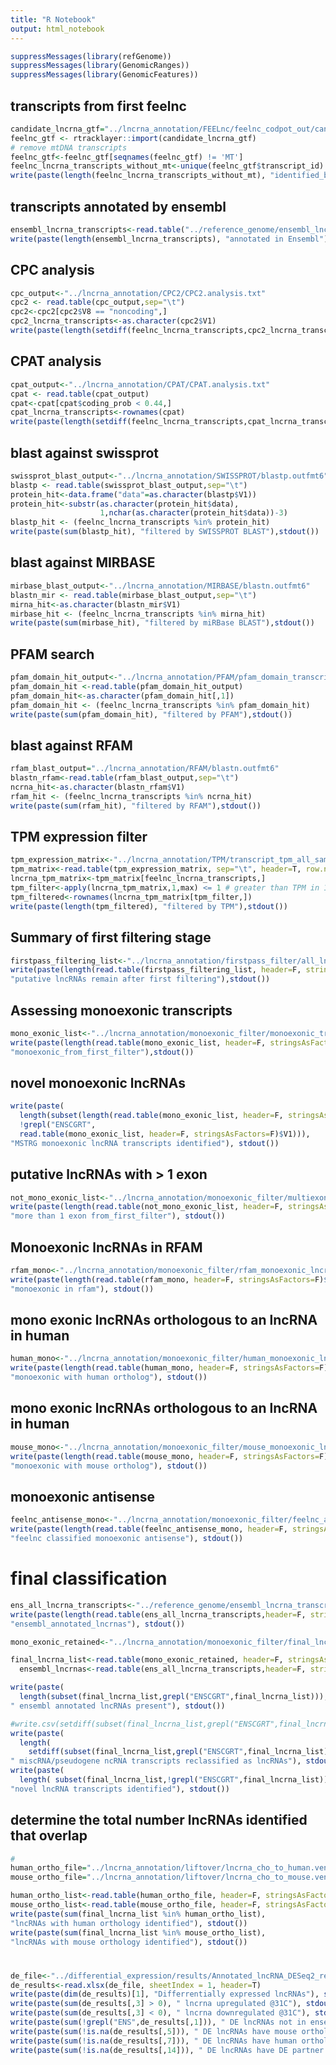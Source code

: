 ```yaml
---
title: "R Notebook"
output: html_notebook
---
```


```r
suppressMessages(library(refGenome))
suppressMessages(library(GenomicRanges))
suppressMessages(library(GenomicFeatures))
```

## transcripts from first feelnc
```r
candidate_lncrna_gtf="../lncrna_annotation/FEELnc/feelnc_codpot_out/candidate_lncRNA.gtf.lncRNA.gtf"
feelnc_gtf <- rtracklayer::import(candidate_lncrna_gtf)
# remove mtDNA transcripts
feelnc_gtf<-feelnc_gtf[seqnames(feelnc_gtf) != 'MT']
feelnc_lncrna_transcripts_without_mt<-unique(feelnc_gtf$transcript_id)
write(paste(length(feelnc_lncrna_transcripts_without_mt), "identified_by_feelnc"),stdout())
```
## transcripts annotated by ensembl
```r
ensembl_lncrna_transcripts<-read.table("../reference_genome/ensembl_lncrna_transcript.txt", stringsAsFactors=F)$V1
write(paste(length(ensembl_lncrna_transcripts), "annotated in Ensembl"),stdout())
```
## CPC analysis
```r
cpc_output<-"../lncrna_annotation/CPC2/CPC2.analysis.txt"
cpc2 <- read.table(cpc_output,sep="\t")
cpc2<-cpc2[cpc2$V8 == "noncoding",]
cpc2_lncrna_transcripts<-as.character(cpc2$V1)
write(paste(length(setdiff(feelnc_lncrna_transcripts,cpc2_lncrna_transcripts)), "filtered by cpc2"),stdout())
```
## CPAT analysis
```r
cpat_output<-"../lncrna_annotation/CPAT/CPAT.analysis.txt"
cpat <- read.table(cpat_output)
cpat<-cpat[cpat$coding_prob < 0.44,]
cpat_lncrna_transcripts<-rownames(cpat)
write(paste(length(setdiff(feelnc_lncrna_transcripts,cpat_lncrna_transcripts)), "filtered by cpat"),stdout())
```
## blast against swissprot
```r
swissprot_blast_output<-"../lncrna_annotation/SWISSPROT/blastp.outfmt6"
blastp <- read.table(swissprot_blast_output,sep="\t")
protein_hit<-data.frame("data"=as.character(blastp$V1))
protein_hit<-substr(as.character(protein_hit$data),
                    1,nchar(as.character(protein_hit$data))-3)
blastp_hit <- (feelnc_lncrna_transcripts %in% protein_hit)
write(paste(sum(blastp_hit), "filtered by SWISSPROT BLAST"),stdout())
```
## blast against MIRBASE
```r
mirbase_blast_output<-"../lncrna_annotation/MIRBASE/blastn.outfmt6"
blastn_mir <- read.table(mirbase_blast_output,sep="\t")
mirna_hit<-as.character(blastn_mir$V1)
mirbase_hit <- (feelnc_lncrna_transcripts %in% mirna_hit)
write(paste(sum(mirbase_hit), "filtered by miRBase BLAST"),stdout())
```
## PFAM search
```r
pfam_domain_hit_output<-"../lncrna_annotation/PFAM/pfam_domain_transcripts"
pfam_domain_hit <-read.table(pfam_domain_hit_output)
pfam_domain_hit<-as.character(pfam_domain_hit[,1])
pfam_domain_hit <- (feelnc_lncrna_transcripts %in% pfam_domain_hit)
write(paste(sum(pfam_domain_hit), "filtered by PFAM"),stdout())
```
## blast against RFAM
```r
rfam_blast_output="../lncrna_annotation/RFAM/blastn.outfmt6"
blastn_rfam<-read.table(rfam_blast_output,sep="\t")
ncrna_hit<-as.character(blastn_rfam$V1)
rfam_hit <- (feelnc_lncrna_transcripts %in% ncrna_hit)
write(paste(sum(rfam_hit), "filtered by RFAM"),stdout())
```
## TPM expression filter
```r
tpm_expression_matrix<-"../lncrna_annotation/TPM/transcript_tpm_all_samples.tsv"
tpm_matrix<-read.table(tpm_expression_matrix, sep="\t", header=T, row.names=1)
lncrna_tpm_matrix<-tpm_matrix[feelnc_lncrna_transcripts,]
tpm_filter<-apply(lncrna_tpm_matrix,1,max) <= 1 # greater than TPM in 1 sample
tpm_filtered<-rownames(lncrna_tpm_matrix[tpm_filter,])
write(paste(length(tpm_filtered), "filtered by TPM"),stdout())
```
## Summary of first filtering stage
```r
firstpass_filtering_list<-"../lncrna_annotation/firstpass_filter/all_lncrna_transcripts.txt"
write(paste(length(read.table(firstpass_filtering_list, header=F, stringsAsFactors=F)$V1),
"putative lncRNAs remain after first filtering"),stdout())
```

## Assessing monoexonic transcripts
```r
mono_exonic_list<-"../lncrna_annotation/monoexonic_filter/monoexonic_transcripts.txt"
write(paste(length(read.table(mono_exonic_list, header=F, stringsAsFactors=F)$V1),
"monoexonic_from_first_filter"),stdout())
```

## novel monoexonic lncRNAs
```r
write(paste(
  length(subset(length(read.table(mono_exonic_list, header=F, stringsAsFactors=F)$V1),
  !grepl("ENSCGRT",
  read.table(mono_exonic_list, header=F, stringsAsFactors=F)$V1))),
"MSTRG monoexonic lncRNA transcripts identified"), stdout())
```
## putative lncRNAs with > 1 exon
```r
not_mono_exonic_list<-"../lncrna_annotation/monoexonic_filter/multiexonic_lncrnas.txt"
write(paste(length(read.table(not_mono_exonic_list, header=F, stringsAsFactors=F)$V1),
"more than 1 exon from_first_filter"), stdout())
```

## Monoexonic lncRNAs in RFAM
```r
rfam_mono<-"../lncrna_annotation/monoexonic_filter/rfam_monoexonic_lncrnas.txt"
write(paste(length(read.table(rfam_mono, header=F, stringsAsFactors=F)$V1),
"monoexonic in rfam"), stdout())
```
## mono exonic lncRNAs orthologous to an lncRNA in human
```r
human_mono<-"../lncrna_annotation/monoexonic_filter/human_monoexonic_lncrnas.txt"
write(paste(length(read.table(human_mono, header=F, stringsAsFactors=F)$V1),
"monoexonic with human ortholog"), stdout())
```

## mono exonic lncRNAs orthologous to an lncRNA in human
```r
mouse_mono<-"../lncrna_annotation/monoexonic_filter/mouse_monoexonic_lncrnas.txt"
write(paste(length(read.table(mouse_mono, header=F, stringsAsFactors=F)$V1),
"monoexonic with mouse ortholog"), stdout())
```
## monoexonic antisense
```r
feelnc_antisense_mono<-"../lncrna_annotation/monoexonic_filter/feelnc_antisense_overlap.txt"
write(paste(length(read.table(feelnc_antisense_mono, header=F, stringsAsFactors=F)$V1),
"feelnc classified monoexonic antisense"), stdout())
```
# final classification
```r
ens_all_lncrna_transcripts<-"../reference_genome/ensembl_lncrna_transcript.txt"
write(paste(length(read.table(ens_all_lncrna_transcripts,header=F, stringsAsFactors=F)$V1),
"ensembl_annotated_lncrnas"), stdout())

mono_exonic_retained<-"../lncrna_annotation/monoexonic_filter/final_lncrna_list.txt"

final_lncrna_list<-read.table(mono_exonic_retained, header=F, stringsAsFactors=F)$V1
  ensembl_lncrnas<-read.table(ens_all_lncrna_transcripts,header=F, stringsAsFactors=F)$V1

write(paste(
  length(subset(final_lncrna_list,grepl("ENSCGRT",final_lncrna_list))),
" ensembl annotated lncRNAs present"), stdout())

#write.csv(setdiff(subset(final_lncrna_list,grepl("ENSCGRT",final_lncrna_list)),ensembl_lncrnas),file="other_ncrna_classified_as_lncrna.csv")
write(paste(
  length(
    setdiff(subset(final_lncrna_list,grepl("ENSCGRT",final_lncrna_list)),ensembl_lncrnas)),
" miscRNA/pseudogene ncRNA transcripts reclassified as lncRNAs"), stdout())
write(paste(
  length( subset(final_lncrna_list,!grepl("ENSCGRT",final_lncrna_list))),
"novel lncRNA transcripts identified"), stdout())
```
## determine the total number lncRNAs identified that overlap
```r
#
human_ortho_file="../lncrna_annotation/liftover/lncrna_cho_to_human.venn.txt"
mouse_ortho_file="../lncrna_annotation/liftover/lncrna_cho_to_mouse.venn.txt"

human_ortho_list<-read.table(human_ortho_file, header=F, stringsAsFactors=F)$V1
mouse_ortho_list<-read.table(mouse_ortho_file, header=F, stringsAsFactors=F)$V1
write(paste(sum(final_lncrna_list %in% human_ortho_list),
"lncRNAs with human orthology identified"), stdout())
write(paste(sum(final_lncrna_list %in% mouse_ortho_list),
"lncRNAs with mouse orthology identified"), stdout())
```
#
```r
de_file<-"../differential_expression/results/Annotated_lncRNA_DESeq2_results.xlsx"
de_results<-read.xlsx(de_file, sheetIndex = 1, header=T)
write(paste(dim(de_results)[1], "Differrentially expressed lncRNAs"), stdout())
write(paste(sum(de_results[,3] > 0), " lncrna upregulated @31C"), stdout())
write(paste(sum(de_results[,3] < 0), " lncrna downregulated @31C"), stdout())
write(paste(sum(!grepl("ENS",de_results[,1])), " DE lncRNAs not in ensembl"), stdout())
write(paste(sum(!is.na(de_results[,5])), " DE lncRNAs have mouse ortholog"), stdout())
write(paste(sum(!is.na(de_results[,7])), " DE lncRNAs have human ortholog"), stdout())
write(paste(sum(!is.na(de_results[,14])), " DE lncRNAs have DE partner protein"), stdout())
```
